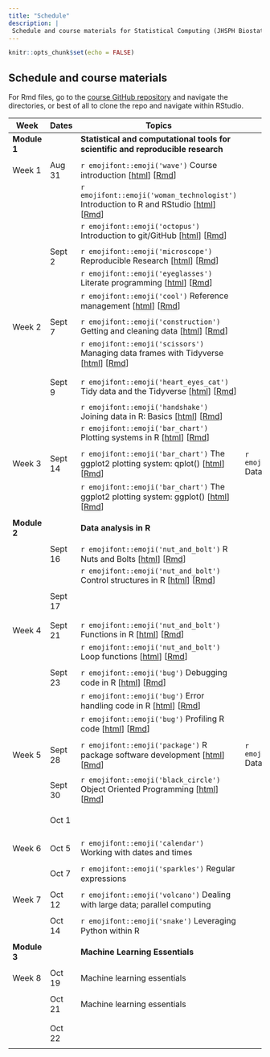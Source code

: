 ```yaml
---
title: "Schedule"
description: |
 Schedule and course materials for Statistical Computing (JHSPH Biostatistics 140.776 Fall 2021).
---
```


```r
knitr::opts_chunk$set(echo = FALSE)
```


## Schedule and course materials

For Rmd files, go to the [course GitHub repository](https://github.com/stephaniehicks/jhustatcomputing2021) and navigate the directories, or best of all to clone the repo and navigate within RStudio.

::: l-body-outset
| Week   | Dates           | Topics                             | Podcast | Projects | 
|--------- | ----------- | ----------------------------------- | --------------- | --------------- |
| **Module 1** |    | **Statistical and computational tools for scientific and reproducible research** |  |
| | | | | |
| Week 1      | Aug 31  | `r emojifont::emoji('wave')` Course introduction [[html](posts/welcome/index.html)] [[Rmd](https://github.com/stephaniehicks/jhustatcomputing2021/blob/main/_posts/welcome/welcome.Rmd)] | |  `r emojifont::emoji('palm_tree')` Project 0 [[html](projects/2021-08-31-project-0/index.html)] |
| | | `r emojifont::emoji('woman_technologist')` Introduction to R and RStudio [[html](posts/2021-08-31-introduction-to-r-and-rstudio/index.html)] [[Rmd](https://github.com/stephaniehicks/jhustatcomputing2021/blob/main/_posts/2021-08-31-introduction-to-r-and-rstudio/introduction-to-r-and-rstudio.Rmd)] | | |
| | | `r emojifont::emoji('octopus')` Introduction to git/GitHub [[html](posts/2021-08-31-introduction-to-gitgithub/index.html)] [[Rmd](https://github.com/stephaniehicks/jhustatcomputing2021/blob/main/_posts/2021-08-31-introduction-to-gitgithub/introduction-to-gitgithub.Rmd)] |  | |
| | | | | |
| | Sept 2 | `r emojifont::emoji('microscope')` Reproducible Research [[html](posts/2021-09-02-reproducible-research/index.html)] [[Rmd](https://github.com/stephaniehicks/jhustatcomputing2021/blob/main/_posts/2021-09-02-reproducible-research/reproducible-research.Rmd)] |  | |
| | | `r emojifont::emoji('eyeglasses')` Literate programming [[html](posts/2021-09-02-literate-programming/index.html)] [[Rmd](https://github.com/stephaniehicks/jhustatcomputing2021/blob/main/_posts/2021-09-02-literate-programming/literate-programming.Rmd)] |  | |
| | | `r emojifont::emoji('cool')` Reference management [[html](posts/2021-09-02-reference-management/index.html)] [[Rmd](https://github.com/stephaniehicks/jhustatcomputing2021/blob/main/_posts/2021-09-02-reference-management/reference-management.Rmd)] |  | |
| | | | | |
| Week 2      | Sept 7       | `r emojifont::emoji('construction')` Getting and cleaning data [[html](posts/2021-09-07-reading-and-writing-data/index.html)] [[Rmd](https://github.com/stephaniehicks/jhustatcomputing2021/blob/main/_posts/2021-09-07-reading-and-writing-data/reading-and-writing-data.Rmd)] | | `r emojifont::emoji('palm_tree')` Project 1 [[html](projects/2021-09-07-project-1/index.html)] [[Rmd](https://github.com/stephaniehicks/jhustatcomputing2021/blob/main/_projects/2021-09-07-project-1/project-1.Rmd)] |
| | | `r emojifont::emoji('scissors')` Managing data frames with Tidyverse [[html](posts/2021-09-07-managing-data-frames-with-tidyverse/index.html)] [[Rmd](https://github.com/stephaniehicks/jhustatcomputing2021/blob/main/_posts/2021-09-07-managing-data-frames-with-tidyverse/managing-data-frames-with-tidyverse.Rmd)] |  | |
| | | | | |
| | Sept 9 | `r emojifont::emoji('heart_eyes_cat')` Tidy data and the Tidyverse [[html](posts/2021-09-07-tidy-data-and-the-tidyverse/index.html)] [[Rmd](https://github.com/stephaniehicks/jhustatcomputing2021/blob/main/_posts/2021-09-07-tidy-data-and-the-tidyverse/tidy-data-and-the-tidyverse.Rmd)] | | `r emojifont::emoji('fallen_leaf')`  Project 0 due |
| | | `r emojifont::emoji('handshake')` Joining data in R: Basics [[html](posts/2021-09-07-joining-data-in-r/index.html)] [[Rmd](https://github.com/stephaniehicks/jhustatcomputing2021/blob/main/_posts/2021-09-07-joining-data-in-r/joining-data-in-r.Rmd)] |  | |
| | | `r emojifont::emoji('bar_chart')` Plotting systems in R  [[html](posts/2021-09-09-plotting-systems/index.html)] [[Rmd](https://github.com/stephaniehicks/jhustatcomputing2021/blob/main/_posts/2021-09-09-plotting-systems/plotting-systems.Rmd)] |  | |
| | | | | |
|   Week 3 | Sept 14  | `r emojifont::emoji('bar_chart')` The ggplot2 plotting system: qplot() [[html](posts/2021-09-14-ggplot2-plotting-system-part-1/index.html)] [[Rmd](https://github.com/stephaniehicks/jhustatcomputing2021/blob/main/_posts/2021-09-14-ggplot2-plotting-system-part-1/ggplot2-plotting-system-part-1.Rmd)] | `r emojifont::emoji('headphones')` Data viz  | |
| | | `r emojifont::emoji('bar_chart')` The ggplot2 plotting system: ggplot() [[html](posts/2021-09-14-ggplot2-plotting-system-part-2/index.html)] [[Rmd](https://github.com/stephaniehicks/jhustatcomputing2021/blob/main/_posts/2021-09-14-ggplot2-plotting-system-part-2/ggplot2-plotting-system-part-2.Rmd)] |  | |
| | | |  | |
| **Module 2** |    | **Data analysis in R** |  | |
| | | | | |
|      | Sept 16      | `r emojifont::emoji('nut_and_bolt')` R Nuts and Bolts [[html](posts/2021-09-16-r-nuts-and-bolts/index.html)] [[Rmd](https://github.com/stephaniehicks/jhustatcomputing2021/blob/main/_posts/2021-09-16-r-nuts-and-bolts/r-nuts-and-bolts.Rmd)] | | `r emojifont::emoji('palm_tree')` Project 2 [[html](projects/2021-09-14-project-2/index.html)] [[Rmd](https://github.com/stephaniehicks/jhustatcomputing2021/blob/main/_projects/2021-09-14-project-2/project-2.Rmd)] |
| | | `r emojifont::emoji('nut_and_bolt')` Control structures in R [[html](posts/2021-09-16-control-structures/index.html)] [[Rmd](https://github.com/stephaniehicks/jhustatcomputing2021/blob/main/_posts/2021-09-16-control-structures/control-structures.Rmd)]  | | | 
| |  Sept 17 | | | `r emojifont::emoji('fallen_leaf')`  Project 1 due |
| | | | | |
| Week 4  | Sept 21 | `r emojifont::emoji('nut_and_bolt')` Functions in R [[html](posts/2021-09-21-functions/index.html)] [[Rmd](https://github.com/stephaniehicks/jhustatcomputing2021/blob/main/_posts/2021-09-21-functions/functions.Rmd)] |  | |
| |  | `r emojifont::emoji('nut_and_bolt')` Loop functions [[html](posts/2021-09-21-loop-functions/index.html)] [[Rmd](https://github.com/stephaniehicks/jhustatcomputing2021/blob/main/_posts/2021-09-21-loop-functions/loop-functions.Rmd)]  | | |
| | | | | |
| | Sept 23      | `r emojifont::emoji('bug')` Debugging code in R [[html](posts/2021-09-23-debugging-r-code/index.html)] [[Rmd](https://github.com/stephaniehicks/jhustatcomputing2021/blob/main/_posts/2021-09-23-debugging-r-code/debugging-r-code.Rmd)]  | | | 
| | | `r emojifont::emoji('bug')` Error handling code in R [[html](posts/2021-09-23-error-handling-and-generation/index.html)] [[Rmd](https://github.com/stephaniehicks/jhustatcomputing2021/blob/main/_posts/2021-09-23-error-handling-and-generation/error-handling-and-generation.Rmd)]  | | |
| | | `r emojifont::emoji('bug')` Profiling R code [[html](posts/2021-09-23-profiling-r-code/index.html)] [[Rmd](https://github.com/stephaniehicks/jhustatcomputing2021/blob/main/_posts/2021-09-23-profiling-r-code/profiling-r-code.Rmd)] | | |
| | |  | | |
| Week 5 | Sept 28      | `r emojifont::emoji('package')` R package software development [[html](posts/2021-09-28-building-r-packages/index.html)] [[Rmd](https://github.com/stephaniehicks/jhustatcomputing2021/blob/main/_posts/2021-09-28-building-r-packages/building-r-packages.Rmd)] | `r emojifont::emoji('headphones')` Data analysis | |
| | |  | | |
| | Sept 30      | `r emojifont::emoji('black_circle')` Object Oriented Programming [[html](posts/2021-09-30-object-oriented-programming/index.html)] [[Rmd](https://github.com/stephaniehicks/jhustatcomputing2021/blob/main/_posts/2021-09-3--object-oriented-programming/object-oriented-programming.Rmd)]  | | | 
| | Oct 1 | | | `r emojifont::emoji('fallen_leaf')`  Project 2 due |
| | | | | |
| Week 6      | Oct 5   | `r emojifont::emoji('calendar')` Working with dates and times | | `r emojifont::emoji('palm_tree')` Project 3  |
| | | | | |
| | Oct 7 | `r emojifont::emoji('sparkles')` Regular expressions | | |
| | | | | |
| Week 7      | Oct 12        | `r emojifont::emoji('volcano')` Dealing with large data; parallel computing  | | |
| | | | | |
| | Oct 14 | `r emojifont::emoji('snake')` Leveraging Python within R | | |
| | | | | |
| **Module 3** |    | **Machine Learning Essentials** | |
| | | | | |
| Week 8      | Oct 19       | Machine learning essentials | |
| | | | | |
| | Oct 21 |   Machine learning essentials  | | |
| | | | | |
| |  Oct 22 | | | `r emojifont::emoji('fallen_leaf')`  Project 3 due |
:::

